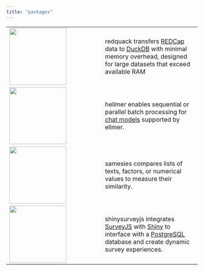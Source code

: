 ```yaml
---
title: "packages"
---
```


|  |  |
|----|----|
| [![](media/redquack-hex.png){width="150"}](https://github.com/dylanpieper/redquack) | redquack transfers [REDCap](https://project-redcap.org) data to [DuckDB](https://duckdb.org) with minimal memory overhead, designed for large datasets that exceed available RAM |
| [![](media/hellmer-hex.png){width="150"}](https://github.com/dylanpieper/hellmer) | hellmer enables sequential or parallel batch processing for [chat models](#0) supported by ellmer. |
| [![](media/samesies-hex.png){width="150"}](https://github.com/dylanpieper/samesies) | samesies compares lists of texts, factors, or numerical values to measure their similarity. |
| [![](media/SSJS-Hex.svg){width="150" height="150"}](https://github.com/dylanpieper/shinysurveyjs) | shinysurveyjs integrates [SurveyJS](https://surveyjs.io/) with [Shiny](#0) to interface with a [PostgreSQL](#0) database and create dynamic survey experiences. |
